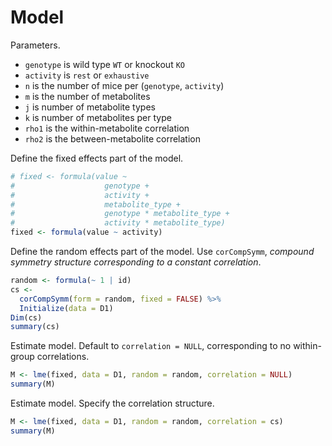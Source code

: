 # Model

Parameters.

* `genotype` is wild type `WT` or knockout `KO`
* `activity` is `rest` or `exhaustive`
* `n` is the number of mice per (`genotype`, `activity`)
* `m` is the number of metabolites
* `j` is number of metabolite types
* `k` is number of metabolites per type
* `rho1` is the within-metabolite correlation
* `rho2` is the between-metabolite correlation

Define the fixed effects part of the model.

```r
# fixed <- formula(value ~
#                    genotype +
#                    activity +
#                    metabolite_type +
#                    genotype * metabolite_type +
#                    activity * metabolite_type)
fixed <- formula(value ~ activity)
```

Define the random effects part of the model.
Use `corCompSymm`, *compound symmetry structure corresponding to a constant correlation*.

```r
random <- formula(~ 1 | id)
cs <-
  corCompSymm(form = random, fixed = FALSE) %>%
  Initialize(data = D1)
Dim(cs)
summary(cs)
```

Estimate model.
Default to `correlation = NULL`, corresponding to no within-group correlations.

```r
M <- lme(fixed, data = D1, random = random, correlation = NULL)
summary(M)
```

Estimate model.
Specify the correlation structure.

```r
M <- lme(fixed, data = D1, random = random, correlation = cs)
summary(M)
```
